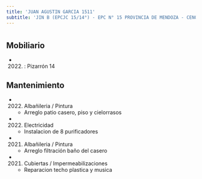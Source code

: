 ```yaml
---
title: 'JUAN AGUSTIN GARCIA 1511'
subtitle: 'JIN B (EPCJC 15/14°) - EPC N° 15 PROVINCIA DE MENDOZA - CENOF CENTRO JUAN AGUSTIN GARCIA'
---
```


#


## Mobiliario

*  (2022) : Pizarrón 14 





## Mantenimiento

*  (2022) Albañileria / Pintura 
    + Arreglo patio casero, piso y cielorrasos

*  (2022) Electricidad 
    + Instalacion de 8 purificadores

*  (2021) Albañileria / Pintura 
    + Arreglo filtración baño del casero

*  (2021) Cubiertas / Impermeabilizaciones 
    + Reparacion techo plastica y musica



